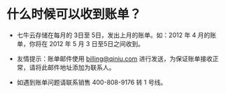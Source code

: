 # 什么时候可以收到账单？
- 七牛云存储在每月的 3日至 5日，发出上月的账单。如：2012 年 4 月的账单，你将在 2012 年 5 月 3 日至5日之间收到。

- 友情提示：账单邮件使用 billing@qiniu.com 进行发送，为保证账单接收正常，请将此邮件地址添加为联系人。

- 如遇到账单问题请联系销售 400-808-9176 转 1 号线。
